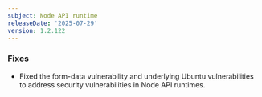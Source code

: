 ```yaml
---
subject: Node API runtime
releaseDate: '2025-07-29'
version: 1.2.122
---
```


### Fixes

* Fixed the form-data vulnerability and underlying Ubuntu vulnerabilities to address security vulnerabilities in Node API runtimes.

